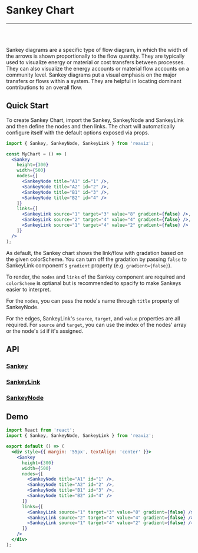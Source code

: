 
<Meta title="Docs/Chart Types/Sankey Plot" />

# Sankey Chart

---
<br />
<div className="doc-story">
  <Canvas sourceState="shown" of={SankeyStory.Simple} />
</div>
<br />

Sankey diagrams are a specific type of flow diagram, in which the width of the
arrows is shown proportionally to the flow quantity. They are typically used to
visualize energy or material or cost transfers between processes. They can also visualize
the energy accounts or material flow accounts on a community level. Sankey diagrams put a
visual emphasis on the major transfers or flows within a system. They are helpful in
locating dominant contributions to an overall flow.

## Quick Start
To create Sankey Chart, import the Sankey, SankeyNode and SankeyLink and then define the nodes and then links.
The chart will automatically configure itself with the default options exposed via props.

```jsx
import { Sankey, SankeyNode, SankeyLink } from 'reaviz';

const MyChart = () => (
  <Sankey
    height={300}
    width={500}
    nodes={[
      <SankeyNode title="A1" id="1" />,
      <SankeyNode title="A2" id="2" />,
      <SankeyNode title="B1" id="3" />,
      <SankeyNode title="B2" id="4" />
    ]}
    links={[
      <SankeyLink source="1" target="3" value="8" gradient={false} />,
      <SankeyLink source="2" target="4" value="4" gradient={false} />,
      <SankeyLink source="1" target="4" value="2" gradient={false} />
    ]}
  />
);
```

As default, the Sankey chart shows the link/flow with gradation based on
the given colorScheme. You can turn off the gradation by passing `false`
to SankeyLink component's `gradient` property (e.g. `gradient={false}`).

To render, the `nodes` and `links` of the Sankey
component are required and `colorScheme` is optianal but is recommended to spacify
to make Sankeys easier to interpret.

For the `nodes`, you can pass the node's name through `title` property of SankeyNode.

For the edges, SankeyLink's `source`, `target`, and `value`
properties are all required. For `source` and `target`, you can use
the index of the nodes' array or the node's `id` if it's assigned.

## API
### [Sankey](https://github.com/reaviz/reaviz/blob/master/src/Sankey/Sankey.tsx)
<ArgTypes of={Sankey} />

### [SankeyLink](https://github.com/reaviz/reaviz/blob/master/src/Sankey/SankeyLink/SankeyLink.tsx)
<ArgTypes of={SankeyLink} />

### [SankeyNode](https://github.com/reaviz/reaviz/blob/master/src/Sankey/SankeyNode/SankeyNode.tsx)
<ArgTypes of={SankeyNode} />

## Demo

```jsx codesandbox=reaviz
import React from 'react';
import { Sankey, SankeyNode, SankeyLink } from 'reaviz';

export default () => (
  <div style={{ margin: '55px', textAlign: 'center' }}>
    <Sankey
      height={300}
      width={500}
      nodes={[
        <SankeyNode title="A1" id="1" />,
        <SankeyNode title="A2" id="2" />,
        <SankeyNode title="B1" id="3" />,
        <SankeyNode title="B2" id="4" />
      ]}
      links={[
        <SankeyLink source="1" target="3" value="8" gradient={false} />,
        <SankeyLink source="2" target="4" value="4" gradient={false} />,
        <SankeyLink source="1" target="4" value="2" gradient={false} />
      ]}
    />
  </div>
);
```
